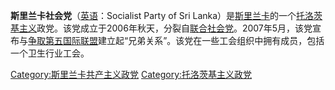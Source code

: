 '''斯里兰卡社会党'''（[[英语|英语]]：Socialist Party of Sri Lanka）是[[斯里兰卡|斯里兰卡]]的一个[[托洛茨基主义|托洛茨基主义]]政党。该党成立于2006年秋天，分裂自[[联合社会党|联合社会党]]。2007年5月，该党宣布与[[争取第五国际联盟|争取第五国际联盟]]建立起“兄弟关系”。该党在一些工会组织中拥有成员，包括一个卫生行业工会。

{{斯里兰卡政党}}

[[Category:斯里兰卡共产主义政党|Category:斯里兰卡共产主义政党]]
[[Category:托洛茨基主义政党|Category:托洛茨基主义政党]]